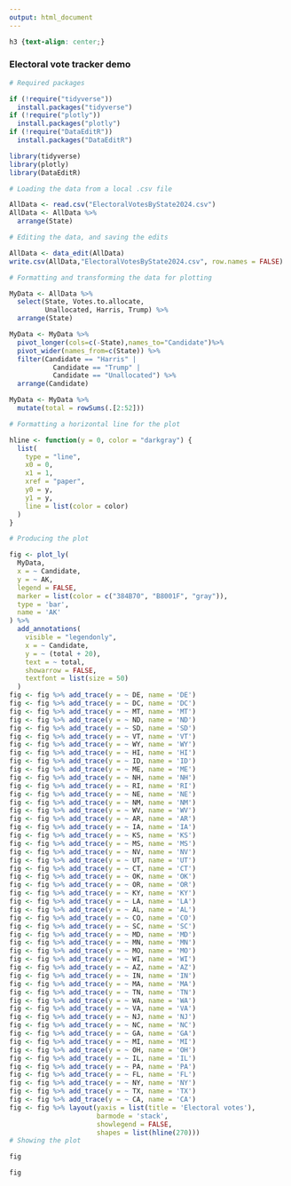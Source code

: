 ---
output: html_document
---

```{css, echo=FALSE}
h3 {text-align: center;}
```

### Electoral vote tracker demo

```{r, include=FALSE, warning=FALSE, message=FALSE}
# Required packages

if (!require("tidyverse"))
  install.packages("tidyverse")
if (!require("plotly"))
  install.packages("plotly")
if (!require("DataEditR"))
  install.packages("DataEditR")

library(tidyverse)
library(plotly)
library(DataEditR)

# Loading the data from a local .csv file

AllData <- read.csv("ElectoralVotesByState2024.csv")
AllData <- AllData %>%
  arrange(State)

# Editing the data, and saving the edits

AllData <- data_edit(AllData)
write.csv(AllData,"ElectoralVotesByState2024.csv", row.names = FALSE)

# Formatting and transforming the data for plotting

MyData <- AllData %>%
  select(State, Votes.to.allocate,
         Unallocated, Harris, Trump) %>% 
  arrange(State)

MyData <- MyData %>%
  pivot_longer(cols=c(-State),names_to="Candidate")%>%
  pivot_wider(names_from=c(State)) %>%
  filter(Candidate == "Harris" |
           Candidate == "Trump" |
           Candidate == "Unallocated") %>%
  arrange(Candidate)

MyData <- MyData %>% 
  mutate(total = rowSums(.[2:52]))

# Formatting a horizontal line for the plot

hline <- function(y = 0, color = "darkgray") {
  list(
    type = "line",
    x0 = 0,
    x1 = 1,
    xref = "paper",
    y0 = y,
    y1 = y,
    line = list(color = color)
  )
}

# Producing the plot

fig <- plot_ly(
  MyData,
  x = ~ Candidate,
  y = ~ AK,
  legend = FALSE,
  marker = list(color = c("384B70", "B8001F", "gray")),
  type = 'bar',
  name = 'AK'
) %>% 
  add_annotations(
    visible = "legendonly",
    x = ~ Candidate,
    y = ~ (total + 20),
    text = ~ total,
    showarrow = FALSE,
    textfont = list(size = 50)
  ) 
fig <- fig %>% add_trace(y = ~ DE, name = 'DE')
fig <- fig %>% add_trace(y = ~ DC, name = 'DC')
fig <- fig %>% add_trace(y = ~ MT, name = 'MT')
fig <- fig %>% add_trace(y = ~ ND, name = 'ND')
fig <- fig %>% add_trace(y = ~ SD, name = 'SD')
fig <- fig %>% add_trace(y = ~ VT, name = 'VT')
fig <- fig %>% add_trace(y = ~ WY, name = 'WY')
fig <- fig %>% add_trace(y = ~ HI, name = 'HI')
fig <- fig %>% add_trace(y = ~ ID, name = 'ID')
fig <- fig %>% add_trace(y = ~ ME, name = 'ME')
fig <- fig %>% add_trace(y = ~ NH, name = 'NH')
fig <- fig %>% add_trace(y = ~ RI, name = 'RI')
fig <- fig %>% add_trace(y = ~ NE, name = 'NE')
fig <- fig %>% add_trace(y = ~ NM, name = 'NM')
fig <- fig %>% add_trace(y = ~ WV, name = 'WV')
fig <- fig %>% add_trace(y = ~ AR, name = 'AR')
fig <- fig %>% add_trace(y = ~ IA, name = 'IA')
fig <- fig %>% add_trace(y = ~ KS, name = 'KS')
fig <- fig %>% add_trace(y = ~ MS, name = 'MS')
fig <- fig %>% add_trace(y = ~ NV, name = 'NV')
fig <- fig %>% add_trace(y = ~ UT, name = 'UT')
fig <- fig %>% add_trace(y = ~ CT, name = 'CT')
fig <- fig %>% add_trace(y = ~ OK, name = 'OK')
fig <- fig %>% add_trace(y = ~ OR, name = 'OR')
fig <- fig %>% add_trace(y = ~ KY, name = 'KY')
fig <- fig %>% add_trace(y = ~ LA, name = 'LA')
fig <- fig %>% add_trace(y = ~ AL, name = 'AL')
fig <- fig %>% add_trace(y = ~ CO, name = 'CO')
fig <- fig %>% add_trace(y = ~ SC, name = 'SC')
fig <- fig %>% add_trace(y = ~ MD, name = 'MD')
fig <- fig %>% add_trace(y = ~ MN, name = 'MN')
fig <- fig %>% add_trace(y = ~ MO, name = 'MO')
fig <- fig %>% add_trace(y = ~ WI, name = 'WI')
fig <- fig %>% add_trace(y = ~ AZ, name = 'AZ')
fig <- fig %>% add_trace(y = ~ IN, name = 'IN')
fig <- fig %>% add_trace(y = ~ MA, name = 'MA')
fig <- fig %>% add_trace(y = ~ TN, name = 'TN')
fig <- fig %>% add_trace(y = ~ WA, name = 'WA')
fig <- fig %>% add_trace(y = ~ VA, name = 'VA')
fig <- fig %>% add_trace(y = ~ NJ, name = 'NJ')
fig <- fig %>% add_trace(y = ~ NC, name = 'NC')
fig <- fig %>% add_trace(y = ~ GA, name = 'GA')
fig <- fig %>% add_trace(y = ~ MI, name = 'MI')
fig <- fig %>% add_trace(y = ~ OH, name = 'OH')
fig <- fig %>% add_trace(y = ~ IL, name = 'IL')
fig <- fig %>% add_trace(y = ~ PA, name = 'PA')
fig <- fig %>% add_trace(y = ~ FL, name = 'FL')
fig <- fig %>% add_trace(y = ~ NY, name = 'NY')
fig <- fig %>% add_trace(y = ~ TX, name = 'TX')
fig <- fig %>% add_trace(y = ~ CA, name = 'CA')
fig <- fig %>% layout(yaxis = list(title = 'Electoral votes'),
                      barmode = 'stack',
                      showlegend = FALSE,
                      shapes = list(hline(270)))
# Showing the plot

fig
```

```{r, echo=FALSE, warning=FALSE, message=FALSE}
fig
```
